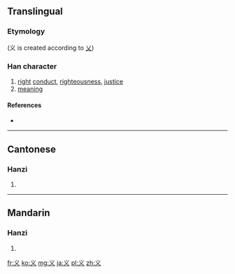 {{also|義|乂}}
==Translingual==
{{stroke order}}
===Etymology===
{{Han simp|義}} (义 is created according to [[乂]])

===Han character===
{{Han char|rn=4|rad=丿|as=02|sn=3|four=|canj=戈大 (IK), X戈大 (XIK)}}
<!--丿 <small>or 乀</small>  乁--> 
# [[right]] [[conduct]], [[righteousness]], [[justice]]
#[[meaning]]

====References====
* {{Han ref|kx=0082.031|dkj=00124|dj=0165.120|hdz=10042.100|uh=4E49|ud=20041}}

----

==Cantonese==

===Hanzi===
{{yue-hanzi|jyut=[[ji6]]|y=yi6|tra=義}}

# {{defn|lang=yue|sort=丶02}}

----

==Mandarin==

===Hanzi===
{{cmn-hanzi|tra=義|pin=[[wù]] ([[wu4]]), [[yì]] ([[yi4]])|wg=wu<sup>4</sup>, i<sup>4</sup>}}

# {{defn|lang=cmn|sort=丶02}}

[[fr:义]]
[[ko:义]]
[[mg:义]]
[[ja:义]]
[[pl:义]]
[[zh:义]]